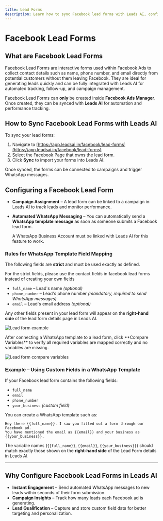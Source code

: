 ```yaml
---
title: Lead Forms
description: Learn how to sync Facebook lead forms with Leads AI, configure them for campaigns, and send automated WhatsApp messages for instant follow-up.
---
```


# Facebook Lead Forms

## What are Facebook Lead Forms

Facebook Lead Forms are interactive forms used within Facebook Ads to collect contact details such as name, phone number, and email directly from potential customers without them leaving Facebook. They are ideal for generating leads quickly and can be fully integrated with Leads AI for automated tracking, follow-up, and campaign management.

Facebook Lead Forms can **only** be created inside **Facebook Ads Manager**. Once created, they can be synced with **Leads AI** for automation and performance tracking.

## How to Sync Facebook Lead Forms with Leads AI

To sync your lead forms:

1. Navigate to [https://app.leadsai.in/facebook/lead-forms](https://app.leadsai.in/facebook/lead-forms)
2. Select the Facebook Page that owns the lead form.
3. Click **Sync** to import your forms into Leads AI.

Once synced, the forms can be connected to campaigns and trigger WhatsApp messages.

## Configuring a Facebook Lead Form

- **Campaign Assignment** – A lead form can be linked to a campaign in Leads AI to track leads and monitor performance.
- **Automated WhatsApp Messaging** – You can automatically send a **WhatsApp template message** as soon as someone submits a Facebook lead form.  
  
  <Note>A WhatsApp Business Account must be linked with Leads AI for this feature to work.</Note>

### Rules for WhatsApp Template Field Mapping

The following fields are **strict** and must be used exactly as defined. 

<Note>For the strict fields, please use the contact fields in facebook lead forms instead of creating your own fields</Note>

- `full_name` – Lead's name *(optional)*  
- `phone_number` – Lead's phone number *(mandatory, required to send WhatsApp messages)*  
- `email` – Lead's email address *(optional)*

Any other fields present in your lead form will appear on the **right-hand side** of the lead form details page in Leads AI.

![Lead form example](/images/lead-form-variables.png)

<Tip>
After connecting a WhatsApp template to a lead form, click **Compare Variables** to verify all required variables are mapped correctly and no variables are missing.
</Tip>


![Lead form compare variables](/images/lead-form-compare-variable.png)

### Example – Using Custom Fields in a WhatsApp Template

If your Facebook lead form contains the following fields:

- `full_name`
- `email`
- `phone_number`
- `your_business` *(custom field)*

You can create a WhatsApp template such as:

```
Hey there {{full_name}}. I saw you filled out a form through our Facebook ad.
You have mentioned the email as {{email}} and your business as {{your_business}}.

```


The variable names (`{{full_name}}`, `{{email}}`, `{{your_business}}`) should match exactly those shown on the **right-hand side** of the Lead Form details in Leads AI.

---

## Why Configure Facebook Lead Forms in Leads AI

- **Instant Engagement** – Send automated WhatsApp messages to new leads within seconds of their form submission.  
- **Campaign Insights** – Track how many leads each Facebook ad is generating.  
- **Lead Qualification** – Capture and store custom field data for better targeting and personalization.
